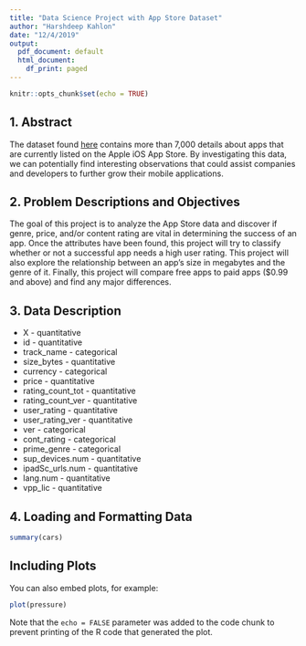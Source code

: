 ```yaml
---
title: "Data Science Project with App Store Dataset"
author: "Harshdeep Kahlon"
date: "12/4/2019"
output:
  pdf_document: default
  html_document:
    df_print: paged
---
```


```r
knitr::opts_chunk$set(echo = TRUE)
```

## 1. Abstract

The dataset found <a href="https://www.kaggle.com/ramamet4/app-store-apple-data-set-10k-apps/downloads/app-store-apple-data-set-10k-apps.zip/7">here</a> contains more than 7,000 details about apps that are currently listed on the Apple iOS App Store. By investigating this data, we can potentially find interesting observations that could assist companies and developers to further grow their mobile applications.


## 2. Problem Descriptions and Objectives

The  goal  of  this  project  is  to  analyze  the  App Store data  and  discover if genre, price, and/or content rating are vital in determining the success of an app. Once the attributes have been found, this project will try to classify whether or not a successful app needs a high user rating. This project will also explore the relationship between an app's size in megabytes and the genre of it. Finally, this project will compare free apps to paid apps ($0.99 and above) and find any major differences.


## 3. Data Description

- X - quantitative
- id - quantitative
- track_name - categorical
- size_bytes - quantitative
- currency - categorical
- price - quantitative
- rating_count_tot - quantitative
- rating_count_ver - quantitative
- user_rating - quantitative
- user_rating_ver - quantitative
- ver - categorical
- cont_rating - categorical
- prime_genre - categorical
- sup_devices.num - quantitative
- ipadSc_urls.num - quantitative
- lang.num - quantitative
- vpp_lic - quantitative

## 4. Loading and Formatting Data


```r
summary(cars)
```

## Including Plots

You can also embed plots, for example:

```r
plot(pressure)
```

Note that the `echo = FALSE` parameter was added to the code chunk to prevent printing of the R code that generated the plot.
